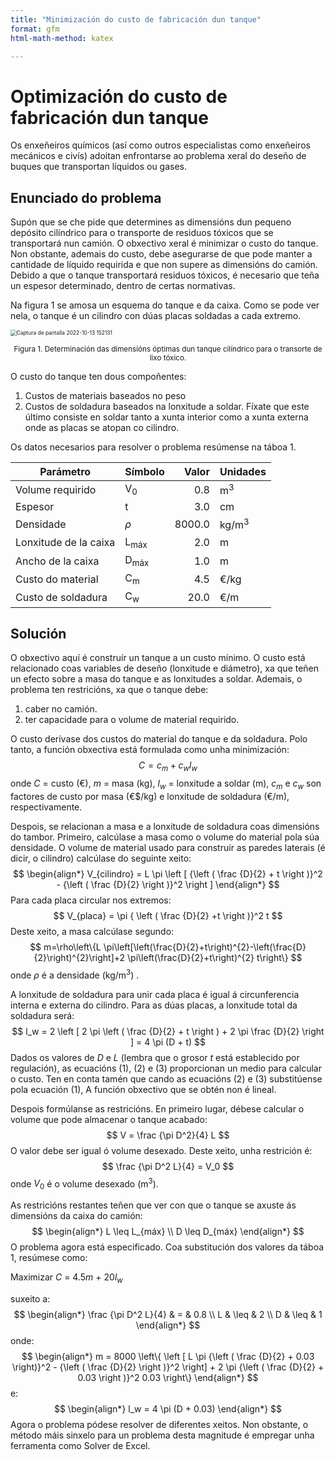 ```yaml
---
title: "Minimización do custo de fabricación dun tanque"
format: gfm
html-math-method: katex

---
```


# Optimización do custo de fabricación dun tanque

Os enxeñeiros químicos (así como outros especialistas como enxeñeiros mecánicos e civís) adoitan enfrontarse ao problema xeral do deseño de buques que transportan líquidos ou gases.

## Enunciado do problema

Supón que se che pide que determines as dimensións dun pequeno depósito cilíndrico para o transporte de residuos tóxicos que se transportará nun camión. O obxectivo xeral é minimizar o custo do tanque. Non obstante, ademais do custo, debe asegurarse de que pode manter a cantidade de líquido requirida e que non supere as dimensións do camión. Debido a que o tanque transportará residuos tóxicos, é necesario que teña un espesor determinado, dentro de certas normativas. 

Na figura 1 se amosa un esquema do tanque e da caixa. Como se pode ver nela, o tanque é un cilindro con dúas placas soldadas a cada extremo. 

<img src="C:\Users\anxos\OneDrive - Universidade de Vigo\Teoria\eqi1\Captura de pantalla 2022-10-13 152131.png" alt="Captura de pantalla 2022-10-13 152131" style="zoom:60%;" />

<center>
    <small>
    Figura 1. Determinación das dimensións óptimas dun tanque cilíndrico para o transorte de lixo tóxico.
    </small>
</center>

O custo do tanque ten dous compoñentes: 

1. Custos de materiais baseados no peso
2. Custos de soldadura baseados na lonxitude a soldar. Fíxate que este último consiste en soldar tanto a xunta interior como a xunta externa onde as placas se atopan co cilindro. 

Os datos necesarios para resolver o problema resúmense na táboa 1.

| Parámetro             | Símbolo         |  Valor | Unidades         |
| --------------------- | --------------- | -----: | ---------------- |
| Volume requirido      | V<sub>0</sub>   |    0.8 | m<sup>3</sup>    |
| Espesor               | t               |    3.0 | cm               |
| Densidade             | $\rho$          | 8000.0 | kg/m<sup>3</sup> |
| Lonxitude de la caixa | L<sub>máx</sub> |    2.0 | m                |
| Ancho de la caixa     | D<sub>máx</sub> |    1.0 | m                |
| Custo do material     | C<sub>m</sub>   |    4.5 | €/kg             |
| Custo de soldadura    | C<sub>w</sub>   |   20.0 | €/m              |



## Solución

O obxectivo aquí é construír un tanque a un custo mínimo. O custo está relacionado coas variables de deseño (lonxitude e diámetro), xa que teñen un efecto sobre a masa do tanque e as lonxitudes a soldar. Ademais, o problema ten restricións, xa que o tanque debe:

1. caber no camión.
2. ter capacidade para o volume de material requirido. 

O custo derívase dos custos do material do tanque e da soldadura. Polo tanto, a función obxectiva está formulada como unha minimización:
$$
C = c_m+c_w l_w
$$
onde $C$ = custo (€), $m$ = masa (kg), $l_w$ = lonxitude a soldar (m), $c_m$ e $c_w$ son factores de custo por masa (€$/kg) e lonxitude de soldadura (​€/m), respectivamente.

Despois, se relacionan a masa e a lonxitude de soldadura coas dimensións do tambor. Primeiro, calcúlase a masa como o volume do material pola súa densidade. O volume de material usado para construír as paredes laterais (é dicir, o cilindro) calcúlase do seguinte xeito:
$$
\begin{align*}
V_{cilindro} = L \pi \left [ {\left ( \frac {D}{2} + t \right )}^2 - {\left ( \frac {D}{2} \right )}^2 \right ]
\end{align*}
$$
Para cada placa circular nos extremos:
$$
V_{placa} = \pi { \left ( \frac {D}{2} +t  \right )}^2 t
$$
Deste xeito, a masa calcúlase segundo:
$$
m=\rho\left\{L \pi\left[\left(\frac{D}{2}+t\right)^{2}-\left(\frac{D}{2}\right)^{2}\right]+2 \pi\left(\frac{D}{2}+t\right)^{2} t\right\}
$$
onde $\rho$ é a densidade (kg/m<sup>3</sup>) .

A lonxitude de soldadura para unir cada placa é igual á circunferencia interna e externa do cilindro. Para as dúas placas, a lonxitude total da soldadura será:
$$
l_w = 2 \left [ 2 \pi \left ( \frac {D}{2} + t \right ) + 2 \pi \frac {D}{2} \right ] = 4 \pi (D + t)
$$
Dados os valores de $D$ e $L$ (lembra que o grosor $t$ está establecido por regulación), as ecuacións (1), (2) e (3) proporcionan un medio para calcular o custo. Ten en conta tamén que cando as ecuacións (2) e (3) substitúense pola ecuación (1), A función obxectivo que se obtén non é lineal. 

Despois formúlanse as restricións. En primeiro lugar, débese calcular o volume que pode almacenar o tanque acabado:
$$
V = \frac {\pi D^2}{4} L
$$
O valor debe ser igual ó volume desexado. Deste xeito, unha restrición é:
$$
\frac {\pi D^2 L}{4} = V_0
$$
onde $V_0$ é o volume desexado (m<sup>3</sup>).

As restricións restantes teñen que ver con que o tanque se axuste ás dimensións da caixa do camión:
$$
\begin{align*}
L \leq L_{máx} \\
D \leq D_{máx}
\end{align*}
$$
O problema agora está especificado. Coa substitución dos valores da táboa 1, resúmese como:

Maximizar $C$ = 4.5$m$ + 20$l_w$ 

suxeito a:
$$
\begin{align*}
\frac {\pi D^2 L}{4} & = & 0.8 \\
L & \leq & 2 \\
D & \leq & 1
\end{align*}
$$
onde:
$$
\begin{align*}
m = 8000 \left\{ \left [ L \pi {\left ( \frac {D}{2} + 0.03 \right)}^2 - {\left ( \frac {D}{2} \right )}^2 \right] + 2 \pi {\left ( \frac {D}{2} + 0.03 \right )}^2 0.03 \right\}
\end{align*}
$$
e:
$$
\begin{align*}
l_w = 4 \pi (D + 0.03)
\end{align*}
$$
Agora o problema pódese resolver de diferentes xeitos. Non obstante, o método máis sinxelo para un problema desta magnitude é empregar unha ferramenta como Solver de Excel.